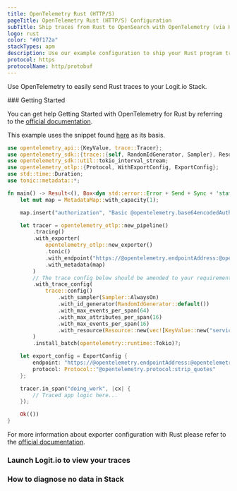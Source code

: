 ```yaml
---
title: OpenTelemetry Rust (HTTP/S)
pageTitle: OpenTelemetry Rust (HTTP/S) Configuration
subTitle: Ship traces from Rust to OpenSearch with OpenTelemetry (via HTTP/S)
logo: rust
color: "#0f172a"
stackTypes: apm
description: Use our example configuration to ship your Rust program traces to OpenSearch. Send Rust program traces to your Logit.io stacks.
protocol: https
protocolName: http/protobuf
---
```


Use OpenTelemetry to easily send Rust traces to your Logit.io Stack.

<Steps>
  ### Getting Started

  You can get help Getting Started with OpenTelemetry for Rust by referring to the 
  [official documentation](https://opentelemetry.io/docs/instrumentation/rust/getting-started/). 

  This example uses the snippet found [here](https://docs.rs/opentelemetry-otlp/latest/opentelemetry_otlp/) as its basis.

  ```rust copy showLineNumbers /@opentelemetry.base64encodedAuthString/ /@opentelemetry.endpointAddress/ /@opentelemetry.port/ /"@opentelemetry.protocol:strip_quotes"/
  use opentelemetry_api::{KeyValue, trace::Tracer};
  use opentelemetry_sdk::{trace::{self, RandomIdGenerator, Sampler}, Resource};
  use opentelemetry_sdk::util::tokio_interval_stream;
  use opentelemetry_otlp::{Protocol, WithExportConfig, ExportConfig};
  use std::time::Duration;
  use tonic::metadata::*;

  fn main() -> Result<(), Box<dyn std::error::Error + Send + Sync + 'static>> {
      let mut map = MetadataMap::with_capacity(1);

      map.insert("authorization", "Basic @opentelemetry.base64encodedAuthString".parse().unwrap());

      let tracer = opentelemetry_otlp::new_pipeline()
          .tracing()
          .with_exporter(
              opentelemetry_otlp::new_exporter()
              .tonic()
              .with_endpoint("https://@opentelemetry.endpointAddress:@opentelemetry.port")
              .with_metadata(map)
          )
          // The trace config below should be amended to your requirements
          .with_trace_config(
              trace::config()
                  .with_sampler(Sampler::AlwaysOn)
                  .with_id_generator(RandomIdGenerator::default())
                  .with_max_events_per_span(64)
                  .with_max_attributes_per_span(16)
                  .with_max_events_per_span(16)
                  .with_resource(Resource::new(vec![KeyValue::new("service.name", "example")])),
          )
          .install_batch(opentelemetry::runtime::Tokio)?;

      let export_config = ExportConfig {
          endpoint: "https://@opentelemetry.endpointAddress:@opentelemetry.port".to_string(),
          protocol: Protocol::"@opentelemetry.protocol:strip_quotes"
      };

      tracer.in_span("doing_work", |cx| {
          // Traced app logic here...
      });

      Ok(())
  }
  ```

  For more information about exporter configuration with Rust please refer to the 
  [official documentation](https://opentelemetry.io/docs/instrumentation/rust/exporters/).

  ### Launch Logit.io to view your traces

  <LaunchStack utmMedium="apm" utmCampaign="rust" source="apm_rust_http" />

  ### How to diagnose no data in Stack

  <DiagnoseNoData />
</Steps>